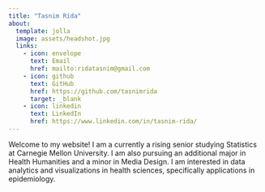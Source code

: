```yaml
---
title: "Tasnim Rida"
about: 
  template: jolla
  image: assets/headshot.jpg
  links:
    - icon: envelope
      text: Email
      href: mailto:ridatasnim@gmail.com
    - icon: github
      text: GitHub
      href: https://github.com/tasnimrida
      target: _blank
    - icon: linkedin
      text: LinkedIn
      href: https://www.linkedin.com/in/tasnim-rida/
---
```


Welcome to my website! I am a currently a rising senior studying Statistics at Carnegie Mellon University. I am also pursuing an additional major in Health Humanities and a minor in Media Design. I am interested in data analytics and visualizations in health sciences, specifically applications in epidemiology.
